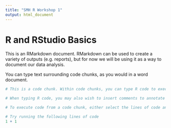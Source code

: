 ```yaml
---
title: "SMH R Workshop 1"
output: html_document
---
```


# R and RStudio Basics

This is an RMarkdown document. RMarkdown can be used to create a variety of outputs (e.g. reports), but for now we will be using it as a way to document our data analysis. 

You can type text surrounding code chunks, as you would in a word document.

```r
# This is a code chunk. Within code chunks, you can type R code to execute operations.

# When typing R code, you may also wish to insert comments to annotate your code (like this one!). You can do this simply by starting a line with the "#" sign

# To execute code from a code chunk, either select the lines of code and press "Run" in the toolbar, or press "Ctrl/Cmd + Enter" on your keyboard

# Try running the following lines of code
1 + 1

```





